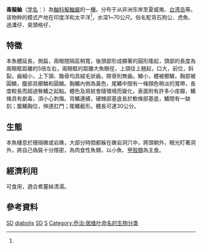 {{Speciesbox
| image = Scorpaenopsis diabolus.jpg
| status = LC
| status_system = iucn3.1
| trend = unknow
| genus = Scorpaenopsis
| species = diabolus
| authority =  [[Cuvier|Cuvier]], 1829<ref name='id8473'>{{cite web| url =http://www.bioinfo.cn/db05/BjdwSpecies.php?action=view&id=8473| title =毒拟鲉| work =《中国动物物种编目数据库》| publisher =中国科学院微生物研究所| author =中国科学院动物研究所| accessdate =2009-04-16| deadurl =yes| archiveurl =https://web.archive.org/web/20160305083216/http://www.bioinfo.cn/db05/BjdwSpecies.php?action=view&id=8473| archivedate =2016-03-05}}</ref>
}}

'''毒擬鮋'''（[[学名|学名]]：{{lang|la|''Scorpaenopsis diabolis''}}）為[[鮋科|鮋科]][[擬鮋屬|擬鮋屬]]的一[[種|種]]。分布于从非洲东岸至夏威夷、[[台湾岛|台湾岛]]等。该物种的模式产地在印度洋和太平洋<ref name='id8473'/>，水深1~70公尺。俗名駝背石狗公、虎魚、過溝仔、臭頭格仔，

==特徵==
本魚體延長，側扁，兩眼間隔區稍寬，後頭部形成顯著的圓形隆起，頭部的長度為兩眼眶距離的5倍左右，兩眼眶的距離大魚眼徑，上頜往上翹起，口大，前位，斜裂。齒細小，上下頷、鋤骨均具絨毛狀齒，腭骨則無齒。鱗小，體被櫛鱗，胸部被圓鱗，腹部具櫛鱗和圓鱗。胸鰭內側為黃色，尾鰭中間有一條顏色稍淡的寬帶，長度較長而超過臀鰭之起點。體色及斑紋會隨環境而變化，表面附有許多小皮瓣，鰭條具有劇毒，須小心刺傷。背鰭連續，硬棘部基底長於軟條部基底，鰭間有一缺刻；腹鰭胸位，伸達肛門；尾鰭截形。體長可達30公分。

==生態==
本魚棲息於珊瑚礁或岩礁，大部分時間都躲在礁岩洞穴中，將頭朝外，眼光盯著洞外，將自己偽裝十分隱密，為肉食性魚類，以小魚、[[甲殼類|甲殼類]]為主食。
==經濟利用==
可食用，適合煮薑絲清湯。

==參考資料==
{{reflist}}
{{Taxonbar|from=Q999434}}

[[Category:IUCN红色名录无危物种|SD]]
[[Category:擬鮋屬|diabolis]]
[[Category:食用鱼|SD]]
[[Category:1829年描述的魚類|S]]
[[Category:乔治·居维叶命名的生物分类|Category:乔治·居维叶命名的生物分类]]